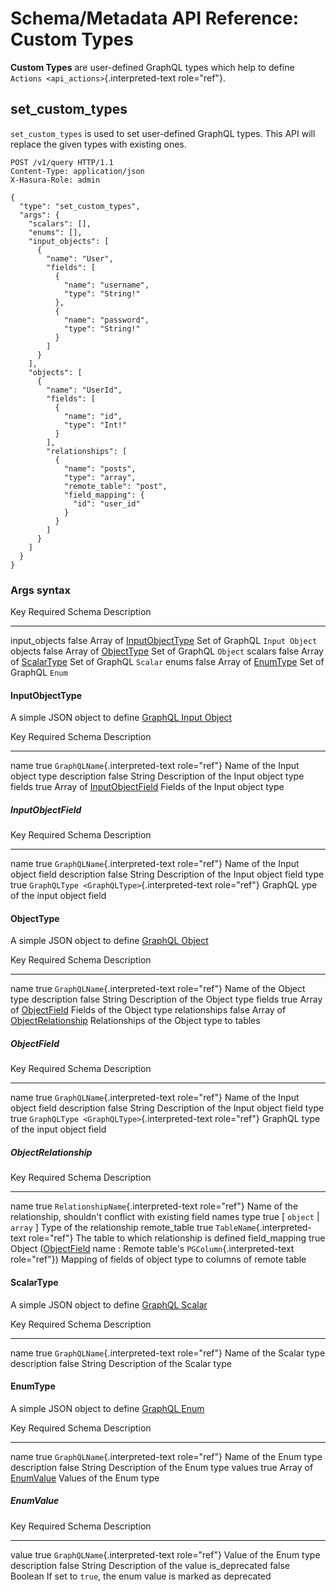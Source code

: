 
Schema/Metadata API Reference: Custom Types
===========================================

**Custom Types** are user-defined GraphQL types which help to define
`Actions <api_actions>`{.interpreted-text role="ref"}.

set\_custom\_types
------------------

`set_custom_types` is used to set user-defined GraphQL types. This API
will replace the given types with existing ones.

```http
POST /v1/query HTTP/1.1
Content-Type: application/json
X-Hasura-Role: admin

{
  "type": "set_custom_types",
  "args": {
    "scalars": [],
    "enums": [],
    "input_objects": [
      {
        "name": "User",
        "fields": [
          {
            "name": "username",
            "type": "String!"
          },
          {
            "name": "password",
            "type": "String!"
          }
        ]
      }
    ],
    "objects": [
      {
        "name": "UserId",
        "fields": [
          {
            "name": "id",
            "type": "Int!"
          }
        ],
        "relationships": [
          {
            "name": "posts",
            "type": "array",
            "remote_table": "post",
            "field_mapping": {
              "id": "user_id"
            }
          }
        ]
      }
    ]
  }
}
```

### Args syntax

  Key              Required   Schema                                         Description
  ---------------- ---------- ---------------------------------------------- -------------------------------
  input\_objects   false      Array of [InputObjectType](#inputobjecttype)   Set of GraphQL `Input Object`
  objects          false      Array of [ObjectType](#objecttype)             Set of GraphQL `Object`
  scalars          false      Array of [ScalarType](#scalartype)             Set of GraphQL `Scalar`
  enums            false      Array of [EnumType](#enumtype)                 Set of GraphQL `Enum`

#### InputObjectType

A simple JSON object to define [GraphQL Input
Object](https://spec.graphql.org/June2018/#sec-Input-Objects)

  Key           Required   Schema                                           Description
  ------------- ---------- ------------------------------------------------ --------------------------------------
  name          true       `GraphQLName`{.interpreted-text role="ref"}      Name of the Input object type
  description   false      String                                           Description of the Input object type
  fields        true       Array of [InputObjectField](#inputobjectfield)   Fields of the Input object type

##### InputObjectField

  Key           Required   Schema                                                      Description
  ------------- ---------- ----------------------------------------------------------- ---------------------------------------
  name          true       `GraphQLName`{.interpreted-text role="ref"}                 Name of the Input object field
  description   false      String                                                      Description of the Input object field
  type          true       `GraphQLType <GraphQLType>`{.interpreted-text role="ref"}   GraphQL ype of the input object field

#### ObjectType

A simple JSON object to define [GraphQL
Object](https://spec.graphql.org/June2018/#sec-Objects)

  Key             Required   Schema                                               Description
  --------------- ---------- ---------------------------------------------------- --------------------------------------------
  name            true       `GraphQLName`{.interpreted-text role="ref"}          Name of the Object type
  description     false      String                                               Description of the Object type
  fields          true       Array of [ObjectField](#objectfield)                 Fields of the Object type
  relationships   false      Array of [ObjectRelationship](#objectrelationship)   Relationships of the Object type to tables

##### ObjectField

  Key           Required   Schema                                                      Description
  ------------- ---------- ----------------------------------------------------------- ----------------------------------------
  name          true       `GraphQLName`{.interpreted-text role="ref"}                 Name of the Input object field
  description   false      String                                                      Description of the Input object field
  type          true       `GraphQLType <GraphQLType>`{.interpreted-text role="ref"}   GraphQL type of the input object field

##### ObjectRelationship

  Key              Required   Schema                                                                                                 Description
  ---------------- ---------- ------------------------------------------------------------------------------------------------------ -------------------------------------------------------------------------
  name             true       `RelationshipName`{.interpreted-text role="ref"}                                                       Name of the relationship, shouldn\'t conflict with existing field names
  type             true       \[ `object` \| `array` \]                                                                              Type of the relationship
  remote\_table    true       `TableName`{.interpreted-text role="ref"}                                                              The table to which relationship is defined
  field\_mapping   true       Object ([ObjectField](#objectfield) name : Remote table\'s `PGColumn`{.interpreted-text role="ref"})   Mapping of fields of object type to columns of remote table

#### ScalarType

A simple JSON object to define [GraphQL
Scalar](https://spec.graphql.org/June2018/#sec-Scalars)

  Key           Required   Schema                                        Description
  ------------- ---------- --------------------------------------------- --------------------------------
  name          true       `GraphQLName`{.interpreted-text role="ref"}   Name of the Scalar type
  description   false      String                                        Description of the Scalar type

#### EnumType

A simple JSON object to define [GraphQL
Enum](https://spec.graphql.org/June2018/#sec-Enums)

  Key           Required   Schema                                        Description
  ------------- ---------- --------------------------------------------- ------------------------------
  name          true       `GraphQLName`{.interpreted-text role="ref"}   Name of the Enum type
  description   false      String                                        Description of the Enum type
  values        true       Array of [EnumValue](#enumvalue)              Values of the Enum type

##### EnumValue

  Key              Required   Schema                                        Description
  ---------------- ---------- --------------------------------------------- ----------------------------------------------------------
  value            true       `GraphQLName`{.interpreted-text role="ref"}   Value of the Enum type
  description      false      String                                        Description of the value
  is\_deprecated   false      Boolean                                       If set to `true`, the enum value is marked as deprecated
